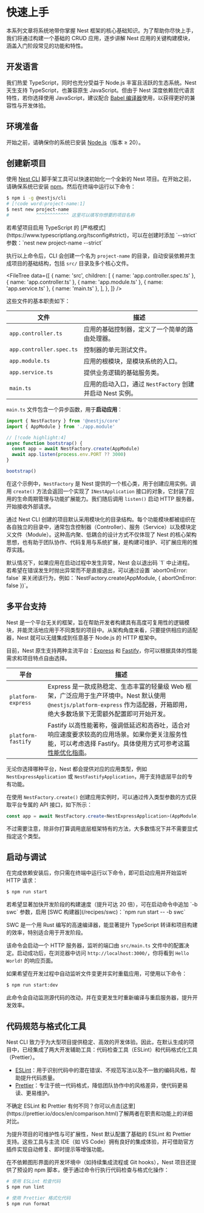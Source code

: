# 快速上手

本系列文章将系统地带你掌握 Nest 框架的核心基础知识。为了帮助你尽快上手，我们将通过构建一个基础的 CRUD 应用，逐步讲解 Nest 应用的关键构建模块，涵盖入门阶段常见的功能和特性。

## 开发语言

我们热爱 TypeScript，同时也充分受益于 Node.js 丰富且活跃的生态系统。Nest 天生支持 TypeScript，也兼容原生 JavaScript。但由于 Nest 深度依赖现代语言特性，若你选择使用 JavaScript，建议配合 [Babel 编译器](https://babeljs.io/)使用，以获得更好的兼容性与开发体验。

## 环境准备

开始之前，请确保你的系统已安装 [Node.js](https://nodejs.org)（版本 ≥ 20）。

## 创建新项目

使用 [Nest CLI](/cli/overview) 脚手架工具可以快速初始化一个全新的 Nest 项目。在开始之前，请确保系统已安装 [npm](https://www.npmjs.com/)。然后在终端中运行以下命令：

```bash
$ npm i -g @nestjs/cli
# [!code word:project-name:1]
$ nest new project-name
#          ^^^^^^^^^^^^ 这里可以填写你想要的项目名称
```

<CalloutInfo>
  若希望项目启用 TypeScript 的
  [严格模式](https://www.typescriptlang.org/tsconfig#strict)，可以在创建时添加 `--strict`
  参数：`nest new project-name --strict`
</CalloutInfo>

执行以上命令后，CLI 会创建一个名为 `project-name` 的目录，自动安装依赖并生成项目的基础结构，包括 `src/` 目录及多个核心文件。

<FileTree
  data={[
    {
      name: 'src',
      children: [
        { name: 'app.controller.spec.ts' },
        { name: 'app.controller.ts' },
        { name: 'app.module.ts' },
        { name: 'app.service.ts' },
        { name: 'main.ts' },
      ],
    },
  ]}
/>

这些文件的基本职责如下：

| 文件                     | 描述                                                      |
| ------------------------ | --------------------------------------------------------- |
| `app.controller.ts`      | 应用的基础控制器，定义了一个简单的路由处理器。            |
| `app.controller.spec.ts` | 控制器的单元测试文件。                                    |
| `app.module.ts`          | 应用的根模块，是模块系统的入口。                          |
| `app.service.ts`         | 提供业务逻辑的基础服务类。                                |
| `main.ts`                | 应用的启动入口，通过 `NestFactory` 创建并启动 Nest 实例。 |

`main.ts` 文件包含一个异步函数，用于**启动应用**：

```ts filename='main.ts'
import { NestFactory } from '@nestjs/core'
import { AppModule } from './app.module'

// [!code highlight:4]
async function bootstrap() {
  const app = await NestFactory.create(AppModule)
  await app.listen(process.env.PORT ?? 3000)
}

bootstrap()
```

在这个示例中，`NestFactory` 是 Nest 提供的一个核心类，用于创建应用实例。调用 `create()` 方法会返回一个实现了 `INestApplication` 接口的对象，它封装了应用的生命周期管理与功能扩展能力。我们随后调用 `listen()` 启动 HTTP 服务器，开始接收外部请求。

通过 Nest CLI 创建的项目默认采用模块化的目录结构。每个功能模块都被组织在各自独立的目录中，通常包含控制器（Controller）、服务（Service）以及模块定义文件（Module）。这种高内聚、低耦合的设计方式不仅体现了 Nest 的核心架构思想，也有助于团队协作、代码复用与系统扩展，是构建可维护、可扩展应用的推荐实践。

<CalloutInfo>
  默认情况下，如果应用在启动过程中发生异常，Nest 会以退出码 `1` 中止进程。若希望在错误发生时抛出异常而不是直接退出，可以通过设置 `abortOnError: false` 来关闭该行为，例如：`NestFactory.create(AppModule, { abortOnError: false })`。
</CalloutInfo>

## 多平台支持

Nest 是一个平台无关的框架，旨在帮助开发者构建具有高度可复用性的逻辑模块，并能灵活地应用于不同类型的项目中。从架构角度来看，只要提供相应的适配器，Nest 就可以无缝集成到任意基于 Node.js 的 HTTP 框架中。

目前，Nest 原生支持两种主流平台：[Express](https://expressjs.com/) 和 [Fastify](https://www.fastify.io/)，你可以根据具体的性能需求和项目特点自由选择。

| 平台               | 描述                                                                                                                                                                                    |
| ------------------ | --------------------------------------------------------------------------------------------------------------------------------------------------------------------------------------- |
| `platform-express` | Express 是一款成熟稳定、生态丰富的轻量级 Web 框架，广泛应用于生产环境中。Nest 默认使用 `@nestjs/platform-express` 作为适配器，开箱即用，绝大多数场景下无需额外配置即可开始开发。        |
| `platform-fastify` | Fastify 以高性能著称，强调低延迟和高吞吐，适合对响应速度要求较高的应用场景。如果你更关注服务性能，可以考虑选择 Fastify。具体使用方式可参考这篇[性能优化指南](/techniques/performance)。 |

无论你选择哪种平台，Nest 都会提供对应的应用类型，例如 `NestExpressApplication` 或 `NestFastifyApplication`，用于支持底层平台的专有功能。

在使用 `NestFactory.create()` 创建应用实例时，可以通过传入类型参数的方式获取平台专属的 API 接口，如下所示：

```ts filename='main.ts'
const app = await NestFactory.create<NestExpressApplication>(AppModule)
```

不过需要注意，除非你打算调用底层框架特有的方法，大多数情况下并不需要显式指定这个类型。

## 启动与调试

在完成依赖安装后，你只需在终端中运行以下命令，即可启动应用并开始监听 HTTP 请求：

```bash
$ npm run start
```

<CalloutInfo>
  若希望显著加快开发阶段的构建速度（提升可达 20 倍），可在启动命令中追加 `-b swc` 参数，启用 [SWC 构建器](/recipes/swc)：`npm run start -- -b swc`

SWC 是一个用 Rust 编写的高速编译器，能显著提升 TypeScript 转译和项目构建的效率，特别适合用于开发阶段。

</CalloutInfo>

该命令会启动一个 HTTP 服务器，监听的端口由 `src/main.ts` 文件中的配置决定。启动成功后，在浏览器中访问 `http://localhost:3000/`，你将看到 `Hello World!` 的响应页面。

如果希望在开发过程中自动监听文件变更并实时重载应用，可使用以下命令：

```bash
$ npm run start:dev
```

此命令会自动监测源代码的改动，并在变更发生时重新编译与重启服务器，提升开发效率。

## 代码规范与格式化工具

Nest CLI 致力于为大型项目提供稳定、高效的开发体验。因此，在默认生成的项目中，已经集成了两大开发辅助工具：代码检查工具（ESLint）和代码格式化工具（Prettier）。

- [ESLint](https://eslint.org/)：用于识别代码中的潜在错误、不规范写法以及不一致的编码风格，帮助提升代码质量。
- [Prettier](https://prettier.io/)：专注于统一代码格式，降低团队协作中的风格差异，使代码更易读、更易维护。

<CalloutInfo>
  不确定 ESLint 和 Prettier
  有何不同？你可以点击[这里](https://prettier.io/docs/en/comparison.html)了解两者在职责和功能上的详细对比。
</CalloutInfo>

为提升项目的可维护性与可扩展性，Nest 默认配置了基础的 ESLint 和 Prettier 支持。这些工具与主流 IDE（如 VS Code）拥有良好的集成体验，并可借助官方插件实现自动修复、即时提示等增强功能。

在不依赖图形界面的开发环境中（如持续集成流程或 Git hooks），Nest 项目还提供了预设的 npm 脚本，便于通过命令行执行代码检查与格式化操作：

```bash
# 使用 ESLint 检查代码
$ npm run lint

# 使用 Prettier 格式化代码
$ npm run format
```
